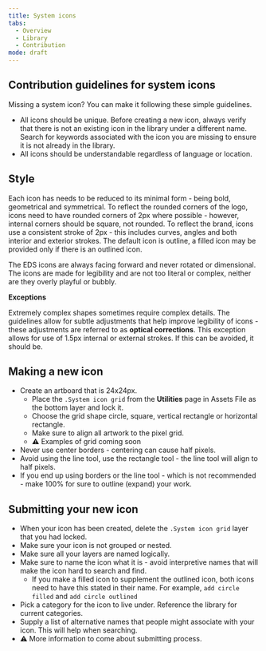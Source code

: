 ```yaml
---
title: System icons
tabs:
  - Overview
  - Library
  - Contribution
mode: draft
---
```


## Contribution guidelines for system icons

Missing a system icon? You can make it following these simple guidelines. 

* All icons should be unique. Before creating a new icon, always verify that there is not an existing icon in the library under a different name. Search for keywords associated with the icon you are missing to ensure it is not already in the library. 
* All icons should be understandable regardless of language or location. 


## Style

Each icon has needs to be reduced to its minimal form - being bold, geometrical and symmetrical. To reflect the rounded corners of the logo, icons need to have rounded corners of 2px where possible - however, internal corners should be square, not rounded. To reflect the brand, icons use a consistent stroke of 2px - this includes curves, angles and both interior and exterior strokes. The default icon is outline, a filled icon may be provided only if there is an outlined icon.

The EDS icons are always facing forward and never rotated or dimensional. The icons are made for legibility and are not too literal or complex, neither are they overly playful or bubbly.


**Exceptions**

Extremely complex shapes sometimes require complex details. The guidelines allow for subtle adjustments that help improve legibility of icons - these adjustments are referred to as **optical corrections**. This exception allows for use of 1.5px internal or external strokes. If this can be avoided, it should be. 


## Making a new icon

* Create an artboard that is 24x24px. 
  * Place the `.System icon grid` from the **Utilities** page in Assets File as the bottom layer and lock it. 
  * Choose the grid shape circle, square, vertical rectangle or horizontal rectangle.
  * Make sure to align all artwork to the pixel grid.
  * :warning: Examples of grid coming soon
* Never use center borders - centering can cause half pixels. 
* Avoid using the line tool, use the rectangle tool - the line tool will align to half pixels. 
* If you end up using borders or the line tool - which is not recommended - make 100% for sure to outline (expand) your work. 


## Submitting your new icon

* When your icon has been created, delete the `.System icon grid` layer that you had locked.
* Make sure your icon is not grouped or nested. 
* Make sure all your layers are named logically. 
* Make sure to name the icon what it is - avoid interpretive names that will make the icon hard to search and find. 
  * If you make a filled icon to supplement the outlined icon, both icons need to have this stated in their name. For example, `add circle filled` and `add circle outlined`
* Pick a category for the icon to live under. Reference the library for current categories.
* Supply a list of alternative names that people might associate with your icon. This will help when searching.
* :warning: More information to come about submitting process. 
